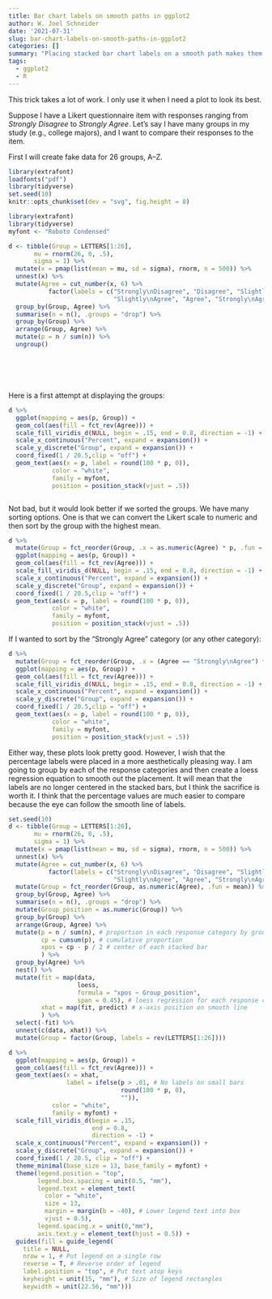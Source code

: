 ```yaml
---
title: Bar chart labels on smooth paths in ggplot2
author: W. Joel Schneider
date: '2021-07-31'
slug: bar-chart-labels-on-smooth-paths-in-ggplot2
categories: []
summary: "Placing stacked bar chart labels on a smooth path makes them easier to compare."
tags:
  - ggplot2
  - R
---
```


This trick takes a lot of work. I only use it when I need a plot to look its best.

Suppose I have a Likert questionnaire item with responses ranging from *Strongly Disagree* to *Strongly Agree*. Let's say I have many groups in my study (e.g., college majors), and I want to compare their responses to the item.

First I will create fake data for 26 groups, A--Z.

```r
library(extrafont)
loadfonts("pdf")
library(tidyverse)
set.seed(10)
knitr::opts_chunk$set(dev = "svg", fig.height = 8)
```


```r
library(extrafont)
library(tidyverse)
myfont <- "Roboto Condensed"

d <- tibble(Group = LETTERS[1:26],
       mu = rnorm(26, 0, .5),
       sigma = 1) %>% 
  mutate(x = pmap(list(mean = mu, sd = sigma), rnorm, n = 500)) %>% 
  unnest(x) %>% 
  mutate(Agree = cut_number(x, 6) %>% 
           factor(labels = c("Strongly\nDisagree", "Disagree", "Slightly\nDisagree", 
                             "Slightly\nAgree", "Agree", "Strongly\nAgree"))) %>% 
  group_by(Group, Agree) %>% 
  summarise(n = n(), .groups = "drop") %>% 
  group_by(Group) %>% 
  arrange(Group, Agree) %>% 
  mutate(p = n / sum(n)) %>% 
  ungroup()







```

Here is a first attempt at displaying the groups:

```r
d %>% 
  ggplot(mapping = aes(p, Group)) + 
  geom_col(aes(fill = fct_rev(Agree))) + 
  scale_fill_viridis_d(NULL, begin = .15, end = 0.8, direction = -1) +
  scale_x_continuous("Percent", expand = expansion()) +
  scale_y_discrete("Group", expand = expansion()) + 
  coord_fixed(1 / 20.5,clip = "off") + 
  geom_text(aes(x = p, label = round(100 * p, 0)), 
            color = "white",
            family = myfont,
            position = position_stack(vjust = .5))



```

Not bad, but it would look better if we sorted the groups. We have many sorting options. One is that we can convert the Likert scale to numeric and then sort by the group with the highest mean.

```r
d %>%  
  mutate(Group = fct_reorder(Group, .x = as.numeric(Agree) * p, .fun = mean)) %>% 
  ggplot(mapping = aes(p, Group)) + 
  geom_col(aes(fill = fct_rev(Agree))) + 
  scale_fill_viridis_d(NULL, begin = .15, end = 0.8, direction = -1) +
  scale_x_continuous("Percent", expand = expansion()) +
  scale_y_discrete("Group", expand = expansion()) + 
  coord_fixed(1 / 20.5,clip = "off") + 
  geom_text(aes(x = p, label = round(100 * p, 0)), 
            color = "white",
            family = myfont,
            position = position_stack(vjust = .5))
```

If I wanted to sort by the "Strongly Agree" category (or any other category):


```r
d %>%  
  mutate(Group = fct_reorder(Group, .x = (Agree == "Strongly\nAgree") * p, .fun = mean)) %>% 
  ggplot(mapping = aes(p, Group)) + 
  geom_col(aes(fill = fct_rev(Agree))) + 
  scale_fill_viridis_d(NULL, begin = .15, end = 0.8, direction = -1) +
  scale_x_continuous("Percent", expand = expansion()) +
  scale_y_discrete("Group", expand = expansion()) + 
  coord_fixed(1 / 20.5,clip = "off") + 
  geom_text(aes(x = p, label = round(100 * p, 0)), 
            color = "white",
            family = myfont,
            position = position_stack(vjust = .5))
```

Either way, these plots look pretty good. However, I wish that the percentage labels were placed in a more aesthetically pleasing way. I am going to group by each of the response categories and then create a loess regression equation to smooth out the placement. It will mean that the labels are no longer centered in the stacked bars, but I think the sacrifice is worth it. I think that the percentage values are much easier to compare because the eye can follow the smooth line of labels.

```r
set.seed(10)
d <- tibble(Group = LETTERS[1:26],
       mu = rnorm(26, 0, .5),
       sigma = 1) %>% 
  mutate(x = pmap(list(mean = mu, sd = sigma), rnorm, n = 500)) %>% 
  unnest(x) %>% 
  mutate(Agree = cut_number(x, 6) %>% 
           factor(labels = c("Strongly\nDisagree", "Disagree", "Slightly\nDisagree", 
                             "Slightly\nAgree", "Agree", "Strongly\nAgree"))) %>% 
  mutate(Group = fct_reorder(Group, as.numeric(Agree), .fun = mean)) %>% 
  group_by(Group, Agree) %>% 
  summarise(n = n(), .groups = "drop") %>% 
  mutate(Group_position = as.numeric(Group)) %>% 
  group_by(Group) %>% 
  arrange(Group, Agree) %>% 
  mutate(p = n / sum(n), # proportion in each response category by group
         cp = cumsum(p), # cumulative proportion
         xpos = cp - p / 2 # center of each stacked bar
         ) %>% 
  group_by(Agree) %>% 
  nest() %>% 
  mutate(fit = map(data, 
                   loess, 
                   formula = "xpos ~ Group_position", 
                   span = 0.45), # loess regression for each response category
         xhat = map(fit, predict) # x-axis position on smooth line
         ) %>% 
  select(-fit) %>% 
  unnest(c(data, xhat)) %>% 
  mutate(Group = factor(Group, labels = rev(LETTERS[1:26])))

d %>% 
  ggplot(mapping = aes(p, Group)) + 
  geom_col(aes(fill = fct_rev(Agree))) + 
  geom_text(aes(x = xhat, 
                label = ifelse(p > .01, # No labels on small bars
                               round(100 * p, 0), 
                               "")), 
            color = "white",
            family = myfont) +
  scale_fill_viridis_d(begin = .15, 
                       end = 0.8, 
                       direction = -1) +
  scale_x_continuous("Percent", expand = expansion()) +
  scale_y_discrete("Group", expand = expansion()) + 
  coord_fixed(1 / 20.5, clip = "off") + 
  theme_minimal(base_size = 13, base_family = myfont) + 
  theme(legend.position = "top", 
        legend.box.spacing = unit(0.5, "mm"),
        legend.text = element_text(
          color = "white", 
          size = 13,
          margin = margin(b = -40), # Lower legend text into box
          vjust = 0.5), 
        legend.spacing.x = unit(0,"mm"),
        axis.text.y = element_text(hjust = 0.5)) + 
  guides(fill = guide_legend(
    title = NULL, 
    nrow = 1, # Put legend on a single row
    reverse = T, # Reverse order of legend
    label.position = "top", # Put text atop keys
    keyheight = unit(15, "mm"), # Size of legend rectangles
    keywidth = unit(22.56, "mm"))) 


```

